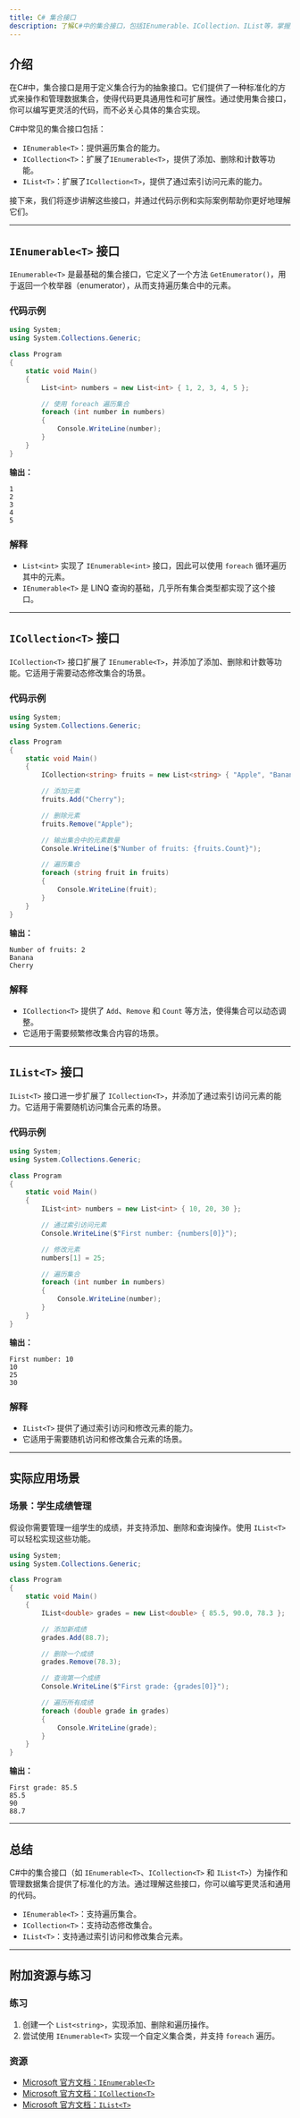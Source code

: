 ```yaml
---
title: C# 集合接口
description: 了解C#中的集合接口，包括IEnumerable、ICollection、IList等，掌握如何使用它们来操作和管理数据集合。
---
```


## 介绍

在C#中，集合接口是用于定义集合行为的抽象接口。它们提供了一种标准化的方式来操作和管理数据集合，使得代码更具通用性和可扩展性。通过使用集合接口，你可以编写更灵活的代码，而不必关心具体的集合实现。

C#中常见的集合接口包括：
- `IEnumerable<T>`：提供遍历集合的能力。
- `ICollection<T>`：扩展了`IEnumerable<T>`，提供了添加、删除和计数等功能。
- `IList<T>`：扩展了`ICollection<T>`，提供了通过索引访问元素的能力。

接下来，我们将逐步讲解这些接口，并通过代码示例和实际案例帮助你更好地理解它们。

---

## `IEnumerable<T>` 接口

`IEnumerable<T>` 是最基础的集合接口，它定义了一个方法 `GetEnumerator()`，用于返回一个枚举器（enumerator），从而支持遍历集合中的元素。

### 代码示例

```csharp
using System;
using System.Collections.Generic;

class Program
{
    static void Main()
    {
        List<int> numbers = new List<int> { 1, 2, 3, 4, 5 };

        // 使用 foreach 遍历集合
        foreach (int number in numbers)
        {
            Console.WriteLine(number);
        }
    }
}
```

**输出：**
```
1
2
3
4
5
```

### 解释
- `List<int>` 实现了 `IEnumerable<int>` 接口，因此可以使用 `foreach` 循环遍历其中的元素。
- `IEnumerable<T>` 是 LINQ 查询的基础，几乎所有集合类型都实现了这个接口。

---

## `ICollection<T>` 接口

`ICollection<T>` 接口扩展了 `IEnumerable<T>`，并添加了添加、删除和计数等功能。它适用于需要动态修改集合的场景。

### 代码示例

```csharp
using System;
using System.Collections.Generic;

class Program
{
    static void Main()
    {
        ICollection<string> fruits = new List<string> { "Apple", "Banana" };

        // 添加元素
        fruits.Add("Cherry");

        // 删除元素
        fruits.Remove("Apple");

        // 输出集合中的元素数量
        Console.WriteLine($"Number of fruits: {fruits.Count}");

        // 遍历集合
        foreach (string fruit in fruits)
        {
            Console.WriteLine(fruit);
        }
    }
}
```

**输出：**
```
Number of fruits: 2
Banana
Cherry
```

### 解释
- `ICollection<T>` 提供了 `Add`、`Remove` 和 `Count` 等方法，使得集合可以动态调整。
- 它适用于需要频繁修改集合内容的场景。

---

## `IList<T>` 接口

`IList<T>` 接口进一步扩展了 `ICollection<T>`，并添加了通过索引访问元素的能力。它适用于需要随机访问集合元素的场景。

### 代码示例

```csharp
using System;
using System.Collections.Generic;

class Program
{
    static void Main()
    {
        IList<int> numbers = new List<int> { 10, 20, 30 };

        // 通过索引访问元素
        Console.WriteLine($"First number: {numbers[0]}");

        // 修改元素
        numbers[1] = 25;

        // 遍历集合
        foreach (int number in numbers)
        {
            Console.WriteLine(number);
        }
    }
}
```

**输出：**
```
First number: 10
10
25
30
```

### 解释
- `IList<T>` 提供了通过索引访问和修改元素的能力。
- 它适用于需要随机访问和修改集合元素的场景。

---

## 实际应用场景

### 场景：学生成绩管理
假设你需要管理一组学生的成绩，并支持添加、删除和查询操作。使用 `IList<T>` 可以轻松实现这些功能。

```csharp
using System;
using System.Collections.Generic;

class Program
{
    static void Main()
    {
        IList<double> grades = new List<double> { 85.5, 90.0, 78.3 };

        // 添加新成绩
        grades.Add(88.7);

        // 删除一个成绩
        grades.Remove(78.3);

        // 查询第一个成绩
        Console.WriteLine($"First grade: {grades[0]}");

        // 遍历所有成绩
        foreach (double grade in grades)
        {
            Console.WriteLine(grade);
        }
    }
}
```

**输出：**
```
First grade: 85.5
85.5
90
88.7
```

---

## 总结

C#中的集合接口（如 `IEnumerable<T>`、`ICollection<T>` 和 `IList<T>`）为操作和管理数据集合提供了标准化的方法。通过理解这些接口，你可以编写更灵活和通用的代码。

- `IEnumerable<T>`：支持遍历集合。
- `ICollection<T>`：支持动态修改集合。
- `IList<T>`：支持通过索引访问和修改集合元素。

---

## 附加资源与练习

### 练习
1. 创建一个 `List<string>`，实现添加、删除和遍历操作。
2. 尝试使用 `IEnumerable<T>` 实现一个自定义集合类，并支持 `foreach` 遍历。

### 资源
- [Microsoft 官方文档：`IEnumerable<T>`](https://learn.microsoft.com/en-us/dotnet/api/system.collections.generic.ienumerable-1)
- [Microsoft 官方文档：`ICollection<T>`](https://learn.microsoft.com/en-us/dotnet/api/system.collections.generic.icollection-1)
- [Microsoft 官方文档：`IList<T>`](https://learn.microsoft.com/en-us/dotnet/api/system.collections.generic.ilist-1)